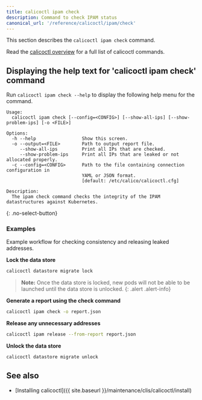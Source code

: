 ```yaml
---
title: calicoctl ipam check
description: Command to check IPAM status
canonical_url: '/reference/calicoctl/ipam/check'
---
```


This section describes the `calicoctl ipam check` command.

Read the [calicoctl overview]({{site.baseurl}}/reference/calicoctl/overview) for a full list of calicoctl commands.

## Displaying the help text for 'calicoctl ipam check' command

Run `calicoctl ipam check --help` to display the following help menu for the command.

```
Usage:
  calicoctl ipam check [--config=<CONFIG>] [--show-all-ips] [--show-problem-ips] [-o <FILE>]

Options:
  -h --help                 Show this screen.
  -o --output=<FILE>        Path to output report file.
     --show-all-ips         Print all IPs that are checked.
     --show-problem-ips     Print all IPs that are leaked or not allocated properly.
  -c --config=<CONFIG>      Path to the file containing connection configuration in
                            YAML or JSON format.
                            [default: /etc/calico/calicoctl.cfg]

Description:
  The ipam check command checks the integrity of the IPAM datastructures against Kubernetes.
```
{: .no-select-button}

### Examples

Example workflow for checking consistency and releasing leaked addresses.

**Lock the data store**

```bash
calicoctl datastore migrate lock
```

> **Note:** Once the data store is locked, new pods will not be able to be launched until the data store is unlocked.
{: .alert .alert-info}

**Generate a report using the check command**

```bash
calicoctl ipam check -o report.json
```

**Release any unnecessary addresses**

```bash
calicoctl ipam release --from-report report.json
```

**Unlock the data store**

```bash
calicoctl datastore migrate unlock
```

## See also

-  [Installing calicoctl]({{ site.baseurl }}/maintenance/clis/calicoctl/install)
